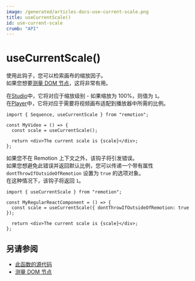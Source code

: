 ```yaml
---
image: /generated/articles-docs-use-current-scale.png
title: useCurrentScale()
id: use-current-scale
crumb: "API"
---
```


# useCurrentScale()<AvailableFrom v="4.0.125" />

使用此钩子，您可以检索画布的缩放因子。  
如果您想要[测量 DOM 节点](/docs/measuring)，这将非常有用。

在[Studio](/docs/terminology/studio)中，它将对应于缩放级别 - 如果缩放为 100%，则值为 `1`。  
在[Player](/docs/terminology/player)中，它将对应于需要将视频画布适配到播放器中所需的比例。

```tsx twoslash title="MyComp.tsx"
import { Sequence, useCurrentScale } from "remotion";

const MyVideo = () => {
  const scale = useCurrentScale();

  return <div>The current scale is {scale}</div>;
};
```

如果您不在 Remotion 上下文之外，该钩子将引发错误。  
如果您想避免此错误并返回默认比例，您可以传递一个带有属性 `dontThrowIfOutsideOfRemotion` 设置为 `true` 的选项对象。  
在这种情况下，该钩子将返回 `1`。

```tsx twoslash title="MyComp.tsx"
import { useCurrentScale } from "remotion";

const MyRegularReactComponent = () => {
  const scale = useCurrentScale({ dontThrowIfOutsideOfRemotion: true });

  return <div>The current scale is {scale}</div>;
};
```

## 另请参阅

- [此函数的源代码](https://github.com/remotion-dev/remotion/blob/main/packages/core/src/use-current-scale.ts)
- [测量 DOM 节点](/docs/measuring)
